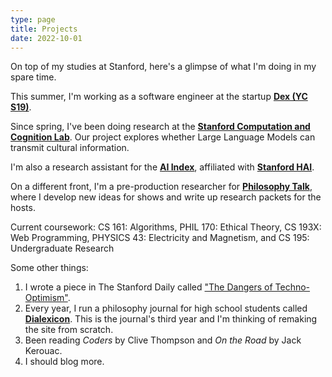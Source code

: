 ```yaml
---
type: page
title: Projects
date: 2022-10-01
---
```


On top of my studies at Stanford, here's a glimpse of what I'm doing in my spare time.

This summer, I'm working as a software engineer at the startup **[Dex (YC S19)](https://getdex.com/)**.

Since spring, I've been doing research at the **[Stanford Computation and Cognition Lab](https://cocolab.stanford.edu)**. Our project explores whether Large Language Models can transmit cultural information.

I'm also a research assistant for the **[AI Index](https://aiindex.stanford.edu/)**, affiliated with **[Stanford HAI](https://hai.stanford.edu)**.

On a different front, I'm a pre-production researcher for **[Philosophy Talk](https://www.philosophytalk.org/)**, where I develop new ideas for shows and write up research packets for the hosts.

Current coursework: CS 161: Algorithms, PHIL 170: Ethical Theory, CS 193X: Web Programming, PHYSICS 43: Electricity and Magnetism, and CS 195: Undergraduate Research

Some other things:
1. I wrote a piece in The Stanford Daily called ["The Dangers of Techno-Optimism"](https://stanforddaily.com/2022/11/29/opinion-the-dangers-of-techno-optimism/).
2. Every year, I run a philosophy journal for high school students called **[Dialexicon](https://www.dialexicon.org/)**. This is the journal's third year and I'm thinking of remaking the site from scratch.
3. Been reading *Coders* by Clive Thompson and *On the Road* by Jack Kerouac.
4. I should blog more.
